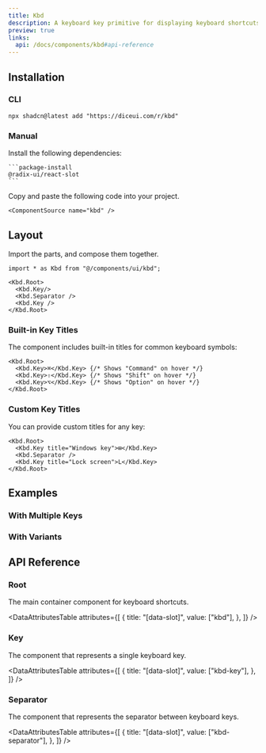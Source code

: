 ```yaml
---
title: Kbd
description: A keyboard key primitive for displaying keyboard shortcuts and key combinations.
preview: true
links:
  api: /docs/components/kbd#api-reference
---
```


<ComponentTabs name="kbd-demo" />

## Installation

### CLI

```package-install
npx shadcn@latest add "https://diceui.com/r/kbd"
```

### Manual

<Steps>
  <Step>
    Install the following dependencies:

    ```package-install
    @radix-ui/react-slot
    ```
  </Step>
  <Step>
    Copy and paste the following code into your project.

    <ComponentSource name="kbd" />
  </Step>
</Steps>

## Layout

Import the parts, and compose them together.

```tsx
import * as Kbd from "@/components/ui/kbd";

<Kbd.Root>
  <Kbd.Key/>
  <Kbd.Separator />
  <Kbd.Key />
</Kbd.Root>
```

### Built-in Key Titles

The component includes built-in titles for common keyboard symbols:

```tsx
<Kbd.Root>
  <Kbd.Key>⌘</Kbd.Key> {/* Shows "Command" on hover */}
  <Kbd.Key>⇧</Kbd.Key> {/* Shows "Shift" on hover */}
  <Kbd.Key>⌥</Kbd.Key> {/* Shows "Option" on hover */}
</Kbd.Root>
```

### Custom Key Titles

You can provide custom titles for any key:

```tsx
<Kbd.Root>
  <Kbd.Key title="Windows key">⊞</Kbd.Key>
  <Kbd.Separator />
  <Kbd.Key title="Lock screen">L</Kbd.Key>
</Kbd.Root>
```

## Examples

### With Multiple Keys

<ComponentTabs name="kbd-multiple-demo" />

### With Variants

<ComponentTabs name="kbd-variants-demo" />

## API Reference

### Root

The main container component for keyboard shortcuts.

<AutoTypeTable
  path="./types/docs/kbd.ts"
  name="RootProps"
/>

<DataAttributesTable
  attributes={[
    {
      title: "[data-slot]",
      value: ["kbd"],
    },
  ]}
/>

### Key

The component that represents a single keyboard key.

<AutoTypeTable
  path="./types/docs/kbd.ts"
  name="KeyProps"
/>

<DataAttributesTable
  attributes={[
    {
      title: "[data-slot]",
      value: ["kbd-key"],
    },
  ]}
/>

### Separator

The component that represents the separator between keyboard keys.

<AutoTypeTable
  path="./types/docs/kbd.ts"
  name="SeparatorProps"
/>

<DataAttributesTable
  attributes={[
    {
      title: "[data-slot]",
      value: ["kbd-separator"],
    },
  ]}
/>
